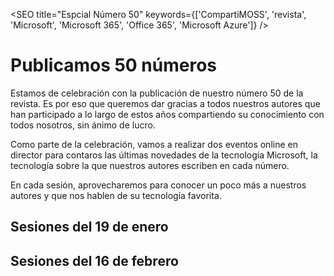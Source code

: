 

<SEO title="Espcial Número 50" keywords={['CompartiMOSS', 'revista', 'Microsoft', 'Microsoft 365', 'Office 365', 'Microsoft Azure']} />


# Publicamos 50 números

Estamos de celebración con la publicación de nuestro número 50 de la revista. Es por eso que queremos dar gracias a todos nuestros autores que 
han participado a lo largo de estos años compartiendo su conocimiento con todos nosotros, sin ánimo de lucro. 

Como parte de la celebración, vamos a realizar dos eventos online en director para contaros las últimas novedades de la tecnología Microsoft, 
la tecnología sobre la que nuestros autores escriben en cada número. 

En cada sesión, aprovecharemos para conocer un poco más a nuestros autores y que nos hablen de su tecnología favorita. 

## Sesiones del 19 de enero
<ViewSpeakers month="enero" />

## Sesiones del 16 de febrero
<ViewSpeakers month="febrero" />

